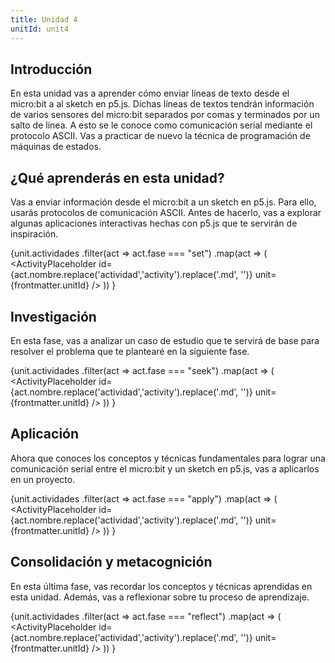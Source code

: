 ```yaml
---
title: Unidad 4
unitId: unit4
---
```




## Introducción

En esta unidad vas a aprender cómo enviar líneas de texto desde el micro:bit a 
al sketch en p5.js. Dichas líneas de textos tendrán información de varios 
sensores del micro:bit separados por comas y terminados por un salto de línea. 
A esto se le conoce como comunicación serial mediante el protocolo ASCII. 
Vas a practicar de nuevo la técnica de programación de máquinas de estados.

## ¿Qué aprenderás en esta unidad?

Vas a enviar información desde el micro:bit a un sketch en p5.js. Para ello, 
usarás protocolos de comunicación ASCII. Antes de hacerlo, vas a explorar 
algunas aplicaciones interactivas hechas con p5.js que te servirán de inspiración.

{unit.actividades
  .filter(act => act.fase === "set")
  .map(act => (
    <ActivityPlaceholder 
      id={act.nombre.replace('actividad','activity').replace('.md', '')} 
      unit={frontmatter.unitId} 
    />
  ))
}

## Investigación

En esta fase, vas a analizar un caso de estudio que te servirá de base 
para resolver el problema que te plantearé en la siguiente fase.

{unit.actividades
  .filter(act => act.fase === "seek")
  .map(act => (
    <ActivityPlaceholder 
      id={act.nombre.replace('actividad','activity').replace('.md', '')} 
      unit={frontmatter.unitId}
    />
  ))
}

## Aplicación

Ahora que conoces los conceptos y técnicas fundamentales para lograr 
una comunicación serial entre el micro:bit y un sketch en p5.js, vas a 
aplicarlos en un proyecto.

{unit.actividades
  .filter(act => act.fase === "apply")
  .map(act => (
    <ActivityPlaceholder 
      id={act.nombre.replace('actividad','activity').replace('.md', '')} 
      unit={frontmatter.unitId} 
    />
  ))
}

## Consolidación y metacognición

En esta última fase, vas recordar los conceptos y técnicas aprendidas 
en esta unidad. Además, vas a reflexionar sobre tu proceso de aprendizaje.

{unit.actividades
  .filter(act => act.fase === "reflect")
  .map(act => (
    <ActivityPlaceholder 
      id={act.nombre.replace('actividad','activity').replace('.md', '')} 
      unit={frontmatter.unitId} 
    />
  ))
}